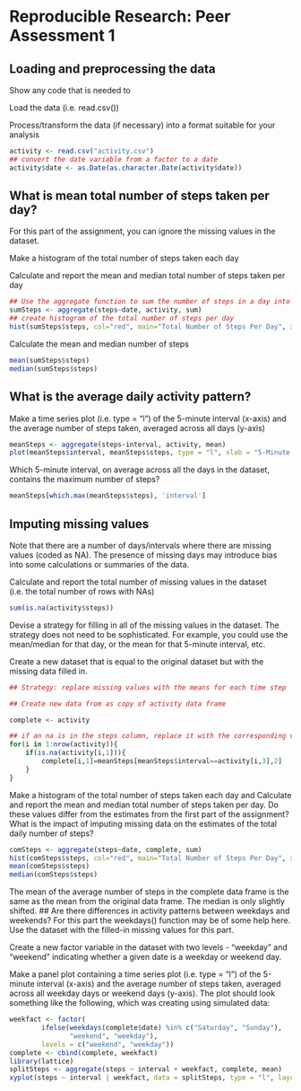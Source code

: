 # Reproducible Research: Peer Assessment 1


## Loading and preprocessing the data

Show any code that is needed to

Load the data (i.e. read.csv())

Process/transform the data (if necessary) into a format suitable for your analysis

```r
activity <- read.csv("activity.csv")
## convert the date variable from a factor to a date
activity$date <- as.Date(as.character.Date(activity$date))
```

## What is mean total number of steps taken per day?

For this part of the assignment, you can ignore the missing values in the dataset.

Make a histogram of the total number of steps taken each day

Calculate and report the mean and median total number of steps taken per day
```r
## Use the aggregate function to sum the number of steps in a day into a data fram
sumSteps <- aggregate(steps~date, activity, sum)
## create histogram of the total number of steps per day
hist(sumSteps$steps, col="red", main="Total Number of Steps Per Day", xlab="Steps Per Day")
```


Calculate the mean and median number of steps
```r
mean(sumSteps$steps)
median(sumSteps$steps)
```


## What is the average daily activity pattern?

Make a time series plot (i.e. type = "l") of the 5-minute interval (x-axis) and the average number of steps taken, averaged across all days (y-axis)
```r
meanSteps <- aggregate(steps~interval, activity, mean)
plot(meanSteps$interval, meanSteps$steps, type = "l", xlab = "5-Minute Intervals",  ylab = "Steps", main = "Average Number of Steps All Days")
```


Which 5-minute interval, on average across all the days in the dataset, contains the maximum number of steps?
```r
meanSteps[which.max(meanSteps$steps), 'interval']
```


## Imputing missing values
Note that there are a number of days/intervals where there are missing values (coded as NA). The presence of missing days may introduce bias into some calculations or summaries of the data.

Calculate and report the total number of missing values in the dataset (i.e. the total number of rows with NAs)


```r
sum(is.na(activity$steps))
```
Devise a strategy for filling in all of the missing values in the dataset. The strategy does not need to be sophisticated. For example, you could use the mean/median for that day, or the mean for that 5-minute interval, etc.

Create a new dataset that is equal to the original dataset but with the missing data filled in.
```r
## Strategy: replace missing values with the means for each time step

## Create new data from as copy of activity data frame

complete <- activity

## if an na is in the steps column, replace it with the corresponding value from the meanSteps data frame
for(i in 1:nrow(activity)){
    if(is.na(activity[i,1])){
        complete[i,1]=meanSteps[meanSteps$interval==activity[i,3],2]
    }
}
```


Make a histogram of the total number of steps taken each day and Calculate and report the mean and median total number of steps taken per day. Do these values differ from the estimates from the first part of the assignment? What is the impact of imputing missing data on the estimates of the total daily number of steps?

```r
comSteps <- aggregate(steps~date, complete, sum)
hist(comSteps$steps, col="red", main="Total Number of Steps Per Day", xlab="Steps Per Day")
mean(comSteps$steps)
median(comSteps$steps)
```


The mean of the average number of steps in the complete data frame is the same as the mean from the original data frame. The median is only slightly shifted.
## Are there differences in activity patterns between weekdays and weekends?
For this part the weekdays() function may be of some help here. Use the dataset with the filled-in missing values for this part.

Create a new factor variable in the dataset with two levels - "weekday" and "weekend" indicating whether a given date is a weekday or weekend day.

Make a panel plot containing a time series plot (i.e. type = "l") of the 5-minute interval (x-axis) and the average number of steps taken, averaged across all weekday days or weekend days (y-axis). The plot should look something like the following, which was creating using simulated data:


```r
weekfact <- factor(
        ifelse(weekdays(complete$date) %in% c("Saturday", "Sunday"), 
               "weekend", "weekday"),
        levels = c("weekend", "weekday"))
complete <- cbind(complete, weekfact)
library(lattice)
splitSteps <- aggregate(steps ~ interval + weekfact, complete, mean)
xyplot(steps ~ interval | weekfact, data = splitSteps, type = "l", layout = c(1, 2))
```


